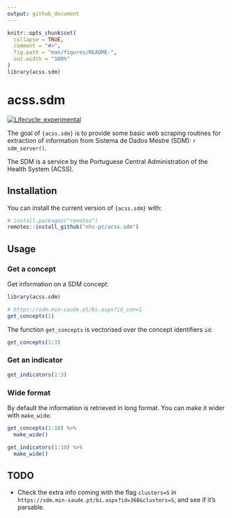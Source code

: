 ```yaml
---
output: github_document
---
```


<!-- README.md is generated from README.Rmd. Please edit that file -->

```r
knitr::opts_chunk$set(
  collapse = TRUE,
  comment = "#>",
  fig.path = "man/figures/README-",
  out.width = "100%"
)
library(acss.sdm)
```

# acss.sdm

<!-- badges: start -->
[![Lifecycle: experimental](https://img.shields.io/badge/lifecycle-experimental-orange.svg)](https://lifecycle.r-lib.org/articles/stages.html#experimental)
<!-- badges: end -->

The goal of `{acss.sdm}` is to provide some basic web scraping routines for
extraction of information from Sistema de Dados Mestre (SDM): `r sdm_server()`.

The SDM is a service by the Portuguese Central Administration of the Health
System (ACSS).

## Installation

You can install the current version of `{acss.sdm}` with:

``` r
# install.packages("remotes")
remotes::install_github("nhs-pt/acss.sdm")
```

## Usage

### Get a concept

Get information on a SDM concept:

```r
library(acss.sdm)

# https://sdm.min-saude.pt/bi.aspx?id_con=1
get_concepts(1)
```

The function `get_concepts` is vectorised over the concept identifiers `id`:

```r
get_concepts(1:3)
```

### Get an indicator

```r
get_indicators(1:3)
```

### Wide format

By default the information is retrieved in long format. You can make it wider with `make_wide`:

```r
get_concepts(1:10) %>%
  make_wide()
```

```r
get_indicators(1:10) %>%
  make_wide()
```

## TODO

- Check the extra info coming with the flag `clusters=S` in `https://sdm.min-saude.pt/bi.aspx?id=368&clusters=S`, and see if it's parsable.
